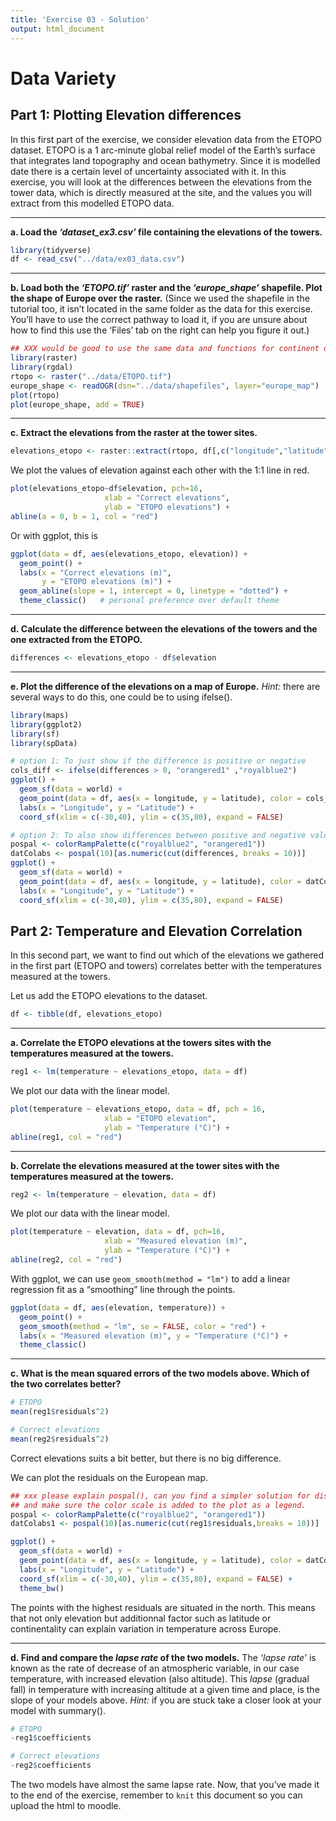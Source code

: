```yaml
---
title: 'Exercise 03 - Solution'
output: html_document
---
```


# Data Variety

## Part 1: Plotting Elevation differences

In this first part of the exercise, we consider elevation data from the ETOPO dataset. ETOPO is a 1 arc-minute global relief model of the Earth's surface that integrates land topography and ocean bathymetry. Since it is modelled date there is a certain level of uncertainty associated with it. In this exercise, you will look at the differences between the elevations from the tower data, which is directly measured at the site, and the values you will extract from this modelled ETOPO data.

***
**a. Load the _'dataset_ex3.csv'_ file containing the elevations of the towers.**
```r
library(tidyverse)
df <- read_csv("../data/ex03_data.csv")
```

***
**b. Load both the _'ETOPO.tif'_ raster and the _'europe_shape'_ shapefile. Plot the shape of Europe over the raster.**
(Since we used the shapefile in the tutorial too, it isn't located in the same folder as the data for this exercise. You'll have to use the correct pathway to load it, if you are unsure about how to find this use the 'Files' tab on the right can help you figure it out.)
```r
## XXX would be good to use the same data and functions for continent outline as in Ex. 1e: geom_sf(data = world)
library(raster)
library(rgdal)
rtopo <- raster("../data/ETOPO.tif")
europe_shape <- readOGR(dsn="../data/shapefiles", layer="europe_map")
plot(rtopo)
plot(europe_shape, add = TRUE)
```

***
**c. Extract the elevations from the raster at the tower sites.**
```r
elevations_etopo <- raster::extract(rtopo, df[,c("longitude","latitude")])
```

We plot the values of elevation against each other with the 1:1 line in red.

```r
plot(elevations_etopo~df$elevation, pch=16,
                     xlab = "Correct elevations",
                     ylab = "ETOPO elevations") +
abline(a = 0, b = 1, col = "red") 
```

Or with ggplot, this is
```r
ggplot(data = df, aes(elevations_etopo, elevation)) +
  geom_point() +
  labs(x = "Correct elevations (m)",
       y = "ETOPO elevations (m)") + 
  geom_abline(slope = 1, intercept = 0, linetype = "dotted") +
  theme_classic()   # personal preference over default theme
```

***
**d. Calculate the difference between the elevations of the towers and the one extracted from the ETOPO.**
```r
differences <- elevations_etopo - df$elevation
```

***
**e. Plot the difference of the elevations on a map of Europe.**
_Hint:_ there are several ways to do this, one could be to using ifelse().
```r
library(maps)
library(ggplot2)
library(sf)
library(spData)

# option 1: To just show if the difference is positive or negative
cols_diff <- ifelse(differences > 0, "orangered1" ,"royalblue2")
ggplot() +
  geom_sf(data = world) +
  geom_point(data = df, aes(x = longitude, y = latitude), color = cols_diff) +
  labs(x = "Longitude", y = "Latitude") +
  coord_sf(xlim = c(-30,40), ylim = c(35,80), expand = FALSE)

# option 2: To also show differences between positive and negative values
pospal <- colorRampPalette(c("royalblue2", "orangered1"))
datColabs <- pospal(10)[as.numeric(cut(differences, breaks = 10))]
ggplot() +
  geom_sf(data = world) +
  geom_point(data = df, aes(x = longitude, y = latitude), color = datColabs) +
  labs(x = "Longitude", y = "Latitude") +
  coord_sf(xlim = c(-30,40), ylim = c(35,80), expand = FALSE)
```


## Part 2: Temperature and Elevation Correlation

In this second part, we want to find out which of the elevations we gathered in the first part (ETOPO and towers) correlates better with the temperatures measured at the towers.

Let us add the ETOPO elevations to the dataset.

```r
df <- tibble(df, elevations_etopo)
```

***
**a. Correlate the ETOPO elevations at the towers sites with the temperatures measured at the towers.**

```r
reg1 <- lm(temperature ~ elevations_etopo, data = df) 
```

We plot our data with the linear model.
```r
plot(temperature ~ elevations_etopo, data = df, pch = 16,
                     xlab = "ETOPO elevation",
                     ylab = "Temperature (°C)") +
abline(reg1, col = "red") 
```

***

**b. Correlate the elevations measured at the tower sites with the temperatures measured at the towers.**

```r
reg2 <- lm(temperature ~ elevation, data = df) 
```

We plot our data with the linear model.
```r
plot(temperature ~ elevation, data = df, pch=16,
                     xlab = "Measured elevation (m)",
                     ylab = "Temperature (°C)") +
abline(reg2, col = "red") 
```

With ggplot, we can use `geom_smooth(method = "lm")` to add a linear regression fit as a "smoothing" line through the points.
```r
ggplot(data = df, aes(elevation, temperature)) +
  geom_point() +
  geom_smooth(method = "lm", se = FALSE, color = "red") +
  labs(x = "Measured elevation (m)", y = "Temperature (°C)") +
  theme_classic()
```



***
**c. What is the mean squared errors of the two models above. Which of the two correlates better?**

```r
# ETOPO
mean(reg1$residuals^2)

# Correct elevations
mean(reg2$residuals^2)
```

Correct elevations suits a bit better, but there is no big difference.

We can plot the residuals on the European map.

```r
## xxx please explain pospal(), can you find a simpler solution for displaying a continuous color scale
## and make sure the color scale is added to the plot as a legend.
pospal <- colorRampPalette(c("royalblue2", "orangered1"))
datColabs1 <- pospal(10)[as.numeric(cut(reg1$residuals,breaks = 10))] 

ggplot() +
  geom_sf(data = world) +
  geom_point(data = df, aes(x = longitude, y = latitude), color = datColabs1) +
  labs(x = "Longitude", y = "Latitude") +
  coord_sf(xlim = c(-30,40), ylim = c(35,80), expand = FALSE) +
  theme_bw()
```

The points with the highest residuals are situated in the north. This means that not only elevation but additionnal factor such as latitude or continentality can explain variation in temperature across Europe.

***
**d. Find and compare the _lapse rate_ of the two models.**
    The _'lapse rate'_ is known as the rate of decrease of an atmospheric variable, in our case temperature, with increased elevation (also altitude). This _lapse_ (gradual fall)  in temperature with increasing altitude at a given time and place, is the slope of your models above. _Hint:_ if you are stuck take a closer look at your model with summary().

```r
# ETOPO
-reg1$coefficients

# Correct elevations
-reg2$coefficients
```

The two models have almost the same lapse rate. Now, that you've made it to the end of the exercise, remember to `knit` this document so you can upload the html to moodle.